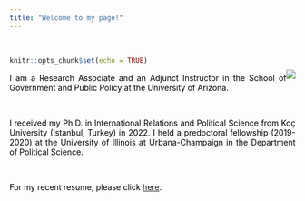 ```yaml
---
title: "Welcome to my page!"
---
```


<br>

<style>
body {
text-align: justify}
</style>
```r
knitr::opts_chunk$set(echo = TRUE)
```
<div style= "float:right;position: relative; top: -20px;">
![](Photo.jpg)
</div>

<p style="color:black"><p style="color:black">I am a Research Associate and an Adjunct Instructor in the School of Government and Public Policy at the University of Arizona.</p>

<br>

<p style="color:black"><p style="color:black">I received my Ph.D. in International Relations and Political Science from Koç University (Istanbul, Turkey) in 2022. I held a predoctoral fellowship (2019-2020) at the University of Illinois at Urbana-Champaign in the Department of Political Science. </p>

<br>

<p style="color:black">For my recent resume, please click <a href="https://www.dropbox.com/scl/fi/a7r70nxc8hnt7zxuxa2ye/Ar-_Emine_CV_up_December_2023-EN.pdf?rlkey=grcheyofe7bkfsu4f9mhd3ik9&dl=0">here</a>.</p> 







